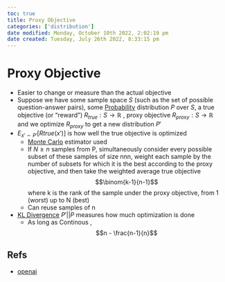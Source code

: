 ```yaml
---
toc: true
title: Proxy Objective
categories: ['distribution']
date modified: Monday, October 10th 2022, 2:02:19 pm
date created: Tuesday, July 26th 2022, 8:33:15 pm
---
```


# Proxy Objective
- Easier to change or measure than the actual objective
 - Suppose we have some sample space $S$ (such as the set of possible question-answer pairs), some [Probability](Probability.qmd) distribution $P$ over $S$, a true objective (or “reward”) $R_{true}: S \to \mathbb{R}$ , proxy objective $R_{proxy}:S \to \mathbb{R}$ and we optimize $R_{proxy}$ to get a new distribution $P'$
- $E_{x'\sim P'}[Rtrue(x′)]$ is how well the true objective is optimized
	- [Monte Carlo](Monte%20Carlo) estimator used
	- If $N \geq n$ samples from P, simultaneously consider every possible subset of these samples of size nnn, weight each sample by the number of subsets for which it is the best according to the proxy objective, and then take the weighted average true objective $$\binom{k-1}{n-1}$$ where k is the rank of the sample under the proxy objective, from 1 (worst) up to N (best)
	- Can reuse samples of n
- [KL Divergence](KL%20Divergence.qmd) $P' || P$ measures how much optimization is done
	- As long as Continous , $$n - \frac{n-1}{n}$$

## Refs
- [openai](https://openai.com/blog/measuring-goodharts-law/)



